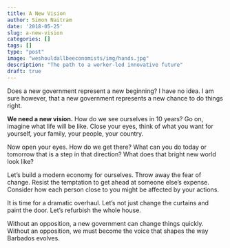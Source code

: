 ```yaml
---
title: A New Vision
author: Simon Naitram
date: '2018-05-25'
slug: a-new-vision
categories: []
tags: []
type: "post"
image: "weshouldallbeeconomists/img/hands.jpg"
description: "The path to a worker-led innovative future"
draft: true
---
```


Does a new government represent a new beginning? I have no idea. I am sure however, that a new government represents a new chance to do things right.

**We need a new vision.** How do we see ourselves in 10 years? Go on, imagine what life will be like. Close your eyes, think of what you want for yourself, your family, your people, your country. 

Now open your eyes. How do we get there? What can you do today or tomorrow that is a step in that direction? What does that bright new world look like? 

Let's build a modern economy for ourselves. Throw away the fear of change. Resist the temptation to get ahead at someone else's expense. Consider how each person close to you might be affected by your actions.

It is time for a dramatic overhaul. Let's not just change the curtains and paint the door. Let's refurbish the whole house.

Without an opposition, a new government can change things quickly. Without an opposition, we must become the voice that shapes the way Barbados evolves.
